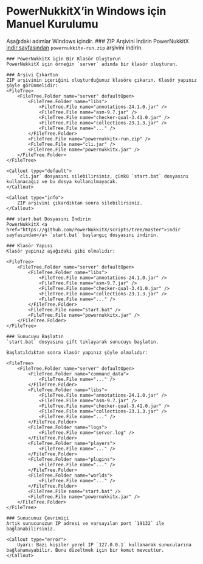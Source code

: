 
# PowerNukkitX’in Windows için Manuel Kurulumu

Aşağıdaki adımlar Windows içindir.
<Steps>
    ### ZIP Arşivini İndirin
    PowerNukkitX <a href="">indir sayfasından</a> `powernukkitx-run.zip` arşivini indirin.

    ### PowerNukkitX için Bir Klasör Oluşturun
    PowerNukkitX için örneğin `server` adında bir klasör oluşturun.

    ### Arşivi Çıkartın
    ZIP arşivinin içeriğini oluşturduğunuz klasöre çıkarın. Klasör yapınız şöyle görünmelidir:
    <FileTree>
        <FileTree.Folder name="server" defaultOpen>
            <FileTree.Folder name="libs">
                <FileTree.File name="annotations-24.1.0.jar" />
                <FileTree.File name="asm-9.7.jar" />
                <FileTree.File name="checker-qual-3.41.0.jar" />
                <FileTree.File name="collections-23.1.3.jar" />
                <FileTree.File name="..." />
            </FileTree.Folder>
            <FileTree.File name="powernukkitx-run.zip" />
            <FileTree.File name="cli.jar" />
            <FileTree.File name="powernukkitx.jar" />
        </FileTree.Folder>
    </FileTree>

    <Callout type="default">
        `cli.jar` dosyasını silebilirsiniz, çünkü `start.bat` dosyasını kullanacağız ve bu dosya kullanılmayacak.
    </Callout>

    <Callout type="info">
        ZIP arşivini çıkardıktan sonra silebilirsiniz.
    </Callout>

    ### start.bat Dosyasını İndirin
    PowerNukkitX <a href="https://github.com/PowerNukkitX/scripts/tree/master">indir sayfasından</a> `start.bat` başlangıç dosyasını indirin.

    ### Klasör Yapısı
    Klasör yapınız aşağıdaki gibi olmalıdır:

    <FileTree>
        <FileTree.Folder name="server" defaultOpen>
            <FileTree.Folder name="libs">
                <FileTree.File name="annotations-24.1.0.jar" />
                <FileTree.File name="asm-9.7.jar" />
                <FileTree.File name="checker-qual-3.41.0.jar" />
                <FileTree.File name="collections-23.1.3.jar" />
                <FileTree.File name="..." />
            </FileTree.Folder>
            <FileTree.File name="start.bat" />
            <FileTree.File name="powernukkitx.jar" />
        </FileTree.Folder>
    </FileTree>

    ### Sunucuyu Başlatın
    `start.bat` dosyasına çift tıklayarak sunucuyu başlatın.

    Başlatıldıktan sonra klasör yapınız şöyle olmalıdır:

    <FileTree>
        <FileTree.Folder name="server" defaultOpen>
            <FileTree.Folder name="command_data">
                <FileTree.File name="..." />
            </FileTree.Folder>
            <FileTree.Folder name="libs">
                <FileTree.File name="annotations-24.1.0.jar" />
                <FileTree.File name="asm-9.7.jar" />
                <FileTree.File name="checker-qual-3.41.0.jar" />
                <FileTree.File name="collections-23.1.3.jar" />
                <FileTree.File name="..." />
            </FileTree.Folder>
            <FileTree.Folder name="logs">
                <FileTree.File name="server.log" />
            </FileTree.Folder>
            <FileTree.Folder name="players">
                <FileTree.File name="..." />
            </FileTree.Folder>
            <FileTree.Folder name="plugins">
                <FileTree.File name="..." />
            </FileTree.Folder>
            <FileTree.Folder name="worlds">
                <FileTree.File name="..." />
            </FileTree.Folder>
            <FileTree.File name="start.bat" />
            <FileTree.File name="powernukkitx.jar" />
        </FileTree.Folder>
    </FileTree>

    ### Sunucunuz Çevrimiçi
    Artık sunucunuzun IP adresi ve varsayılan port `19132` ile bağlanabilirsiniz.

    <Callout type="error">
        Uyarı: Bazı kişiler yerel IP `127.0.0.1` kullanarak sunucularına bağlanamayabilir. Bunu düzeltmek için bir komut mevcuttur.
    </Callout>
</Steps>
